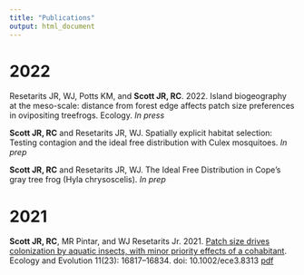 ```yaml
---
title: "Publications"
output: html_document
---
```



# **2022**

Resetarits JR, WJ, Potts KM, and **Scott JR, RC**. 2022. Island biogeography at the meso-scale: distance from forest edge affects patch size preferences in ovipositing treefrogs. Ecology. *In press*

**Scott JR, RC** and Resetarits JR, WJ. Spatially explicit habitat selection: Testing contagion and the ideal free distribution with Culex mosquitoes. *In prep*


**Scott JR, RC** and Resetarits JR, WJ. The Ideal Free Distribution in Cope’s gray tree frog (Hyla chrysoscelis). *In prep*


# **2021**

**Scott JR, RC**, MR Pintar, and WJ Resetarits Jr. 2021. [Patch size drives colonization by aquatic insects, with minor priority effects of a cohabitant](https://onlinelibrary.wiley.com/doi/10.1002/ece3.8313). Ecology and Evolution 11(23): 16817–16834. doi: 10.1002/ece3.8313 [pdf](https://onlinelibrary.wiley.com/doi/epdf/10.1002/ece3.8313)

